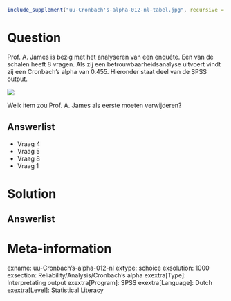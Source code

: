 ```{r, echo = FALSE, results = "hide"}
include_supplement("uu-Cronbach's-alpha-012-nl-tabel.jpg", recursive = TRUE)
```



Question
========
  
Prof. A. James is bezig met het analyseren van een enquête. Een van de schalen heeft 8 vragen. Als zij een betrouwbaarheidsanalyse uitvoert vindt zij een Cronbach’s alpha van $0.455$. Hieronder staat deel van de SPSS output. 

![](uu-Cronbach's-alpha-012-nl-tabel.jpg)
  
Welk item zou Prof. A. James als eerste moeten verwijderen?

Answerlist
----------
* Vraag 4
* Vraag 5
* Vraag 8
* Vraag 1

Solution
========
  


Answerlist
----------



Meta-information
================
exname: uu-Cronbach's-alpha-012-nl
extype: schoice
exsolution: 1000
exsection: Reliability/Analysis/Cronbach's alpha
exextra[Type]: Interpretating output
exextra[Program]: SPSS
exextra[Language]: Dutch
exextra[Level]: Statistical Literacy
